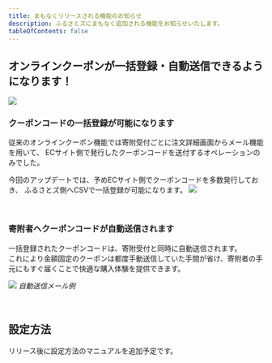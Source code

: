 ```yaml
---
title: まもなくリリースされる機能のお知らせ
description: ふるさとズにまもなく追加される機能をお知らせいたします。
tableOfContents: false
---
```


## オンラインクーポンが一括登録・自動送信できるようになります！
![](../../../assets/images/release_2024summer_coupon-update_01.png)

### クーポンコードの一括登録が可能になります
従来のオンラインクーポン機能では寄附受付ごとに注文詳細画面からメール機能を用いて、
ECサイト側で発行したクーポンコードを送付するオペレーションのみでした。

今回のアップデートでは、予めECサイト側でクーポンコードを多数発行しておき、
ふるさとズ側へCSVで一括登録が可能になります。
![](../../../assets/images/shops_online-coupon_07.png)

&nbsp;

### 寄附者へクーポンコードが自動送信されます
一括登録されたクーポンコードは、寄附受付と同時に自動送信されます。  
これにより金額固定のクーポンは都度手動送信していた手間が省け、寄附者の手元にもすぐ届くことで快適な購入体験を提供できます。

![](../../../assets/images/shops_online-coupon_05.png)
*自動送信メール例*

&nbsp;

## 設定方法
リリース後に設定方法のマニュアルを追加予定です。

&nbsp;

<LinkCard
  title="関連コンテンツ｜返礼品を管理する"
  href="/lg/product/"
/>